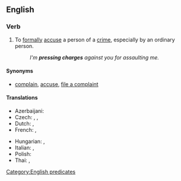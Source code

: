 ==English==

===Verb===
{{head|en|phrase|head=[[press]] [[charge|charges]]}}

# To [[formal]]ly [[accuse]] a person of a [[crime]], especially by an ordinary person.
#: ''I'm '''pressing charges''' against you for assaulting me.''

{{attention|en|topic=law|A surface review indicates that this may simply mean "report a crime", or it may mean something like "insist that a person be tried for a crime". In which countries is this done? Does WP have an article on the phenomenon?}}

====Synonyms====
* {{sense|formally accuse of a crime}} [[complain]], [[accuse]], [[file a complaint]]

====Translations====
{{trans-top|to formally accuse a person of a crime}}
* Azerbaijani: {{t|az|[[ittiham]] [[irəli sürmək]]}}
* Czech: {{t|cs|vznést obvinění}}, {{t|cs|podat žalobu}}, {{t|cs|zahájit soudní řízení}}
* Dutch: {{t+|nl|aanklagen}}, {{t+|nl|vervolgen}}
* French: {{t+|fr|accuser}}, {{t+|fr|porter plainte}}
{{trans-mid}}
* Hungarian: {{t+|hu|feljelent}}, {{t|hu|[[eljárás]]t [[indít]]}}
* Italian: {{t-check|it|sporgere denuncia}}, {{t+check|it|denunciare}}
* Polish: {{t|pl|wnieść oskarżenie}}
* Thai: {{t|th|แจ้งความ}}, {{t+|th|ดำเนินคดี}}
{{trans-bottom}}

[[Category:English predicates]]